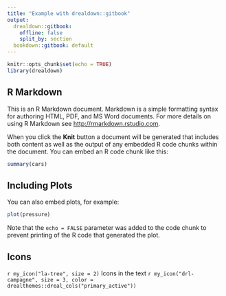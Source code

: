 ```yaml
---
title: "Example with drealdown::gitbook"
output: 
  drealdown::gitbook:
    offline: false
    split_by: section
  bookdown::gitbook: default
---
```


```r
knitr::opts_chunk$set(echo = TRUE)
library(drealdown)
```

## R Markdown

This is an R Markdown document. Markdown is a simple formatting syntax for authoring HTML, PDF, and MS Word documents. For more details on using R Markdown see <http://rmarkdown.rstudio.com>.

When you click the **Knit** button a document will be generated that includes both content as well as the output of any embedded R code chunks within the document. You can embed an R code chunk like this:

```r
summary(cars)
```

## Including Plots

You can also embed plots, for example:

```r
plot(pressure)
```

Note that the `echo = FALSE` parameter was added to the code chunk to prevent printing of the R code that generated the plot.

## Icons

`r my_icon("la-tree", size = 2)` Icons in the text `r my_icon("drl-campagne", size = 3, color = drealthemes::dreal_cols("primary_active"))`

